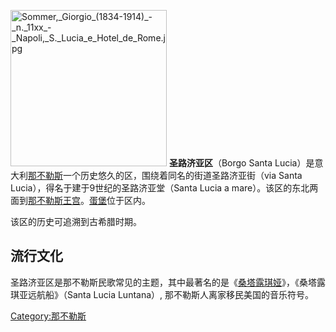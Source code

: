 [[Image:Sommer,_Giorgio_(1834-1914)_-_n._11xx_-_Napoli,_S._Lucia_e_Hotel_de_Rome.jpg|250px]]
'''圣路济亚区'''（Borgo Santa Lucia）是意大利[[那不勒斯|那不勒斯]]一个历史悠久的区，围绕着同名的街道圣路济亚街（via Santa Lucia），得名于建于9世纪的圣路济亚堂（Santa Lucia a mare）。该区的东北两面到[[那不勒斯王宫|那不勒斯王宫]]。[[蛋堡|蛋堡]]位于区内。

该区的历史可追溯到古希腊时期。

== 流行文化 == 
圣路济亚区是那不勒斯民歌常见的主题，其中最著名的是《[[桑塔露琪娅|桑塔露琪娅]]》，《桑塔露琪亚远航船》（Santa Lucia Luntana）, 那不勒斯人离家移民美国的音乐符号。

{{Reflist}}
{{coord|40|49|56|N|14|15|00|E|region:IT-NA_type:city_source:kolossus-dewiki|display=title}}
{{那不勒斯地标}}
[[Category:那不勒斯|Category:那不勒斯]]